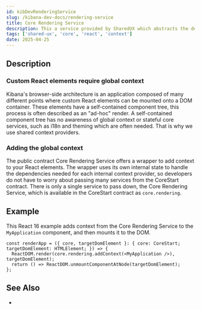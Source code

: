 ```yaml
---
id: kibDevRenderingService
slug: /kibana-dev-docs/rendering-service
title: Core Rendering Service
description: This a service provided by SharedUX which abstracts the dependencies needed for a fully-loaded React context. 
tags: ['shared-ux', 'core', 'react', 'context']
date: 2025-04-25
---
```


## Description

### Custom React elements require global context
Kibana's browser-side architecture is an application composed of many different points where custom React elements can be mounted onto a DOM container. These elements have a self-contained component tree, this process is often described as an "ad-hoc" render. A self-contained component tree has no awareness of global context or stateful core services, such as i18n and theming which are often needed. That is why we use shared context providers.

### Adding the global context
The public contract Core Rendering Service offers a wrapper to add context to your React elements. The wrapper uses its own internal state to handle the dependencies needed for each internal context provider, so developers do not have to worry about passing many services from the CoreStart contract. There is only a single service to pass down, the Core Rendering Service, which is available in the CoreStart contract as `core.rendering`.

## Example

This React 16 example adds context from the Core Rendering Service to the `MyApplication` component, and then mounts it to the DOM.

```tsx
const renderApp = ({ core, targetDomElement }: { core: CoreStart; targetDomElement: HTMLElement; }) => {
  ReactDOM.render(core.rendering.addContext(<MyApplication />), targetDomElement);
  return () => ReactDOM.unmountComponentAtNode(targetDomElement);
};
```

## See Also
- <DocLink id="kibDevReactKibanaContext" />
